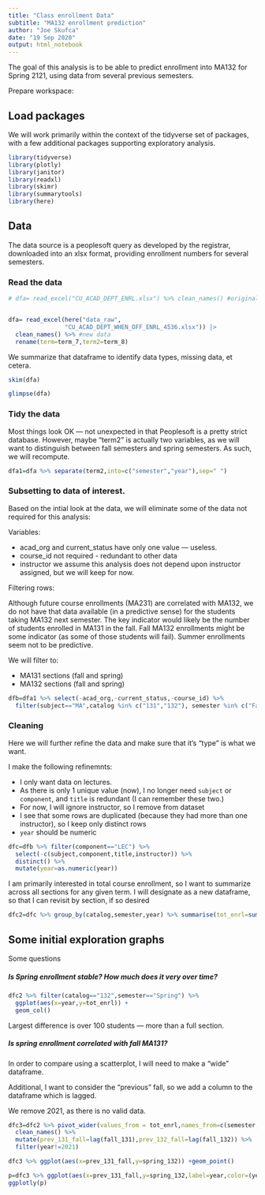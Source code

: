 ```yaml
---
title: "Class enrollment Data"
subtitle: "MA132 enrollment prediction"
author: "Joe Skufca"
date: "19 Sep 2020"
output: html_notebook
---
```


The goal of this analysis is to be able to predict enrollment into MA132 for Spring 2121, using data from several previous semesters.

Prepare workspace:

## Load packages

We will work primarily within the context of the tidyverse set of packages, with a few additional packages supporting exploratory analysis.

```r
library(tidyverse)
library(plotly)
library(janitor)
library(readxl)
library(skimr)
library(summarytools)
library(here)
```

## Data


The data source is a peoplesoft query as developed by the registrar, downloaded into an xlsx format, providing enrollment numbers for several semesters.

### Read the data

```r
# dfa= read_excel("CU_ACAD_DEPT_ENRL.xlsx") %>% clean_names() #original


dfa= read_excel(here("data_raw",
                "CU_ACAD_DEPT_WHEN_OFF_ENRL_4536.xlsx")) |>
  clean_names() %>% #new data
  rename(term=term_7,term2=term_8)


```

We summarize that dataframe to identify data types, missing data, et cetera.

```r
skim(dfa)
```
```r
glimpse(dfa)
```
### Tidy the data

Most things look OK --- not unexpected in that Peoplesoft is a pretty strict database.  However, maybe "term2" is actually two variables, as we will want to distinguish between fall semesters and spring semesters.  As such, we will recompute.

```r
dfa1=dfa %>% separate(term2,into=c("semester","year"),sep=" ")
```

### Subsetting to data of interest.


Based on the intial look at the data, we will eliminate some of the data not required for this analysis:

Variables:

* acad_org and current_status have only one value --- useless.
* course_id  not required  - redundant to other data
* instructor   we assume this analysis does not depend upon instructor assigned, but we will keep for now.

Filtering rows:

Although future course enrollments (MA231) are correlated with MA132, we do not have that data available (in a predictive sense) for the students taking MA132 next semester.  The key indicator would likely be the number of students enrolled in MA131 in the fall.   Fall MA132 enrollments might be some indicator (as some of those students will fail).   Summer enrollments seem not to be predictive.

We will filter to:

* MA131 sections (fall and spring)
* MA132 sections (fall and spring)


```r
dfb=dfa1 %>% select(-acad_org,-current_status,-course_id) %>%  
  filter(subject=="MA",catalog %in% c("131","132"), semester %in% c("Fall","Spring"))
```

### Cleaning

Here we will further refine the data and make sure that it's "type" is what we want.

I make the following refinemnts:

* I only want data on lectures.
* As there is only 1 unique value (now), I no longer need `subject` or `component`, and `title` is redundant (I can remember these two.)
* For now, I will ignore instructor, so I remove from dataset
* I see that some rows are duplicated (because they had more than one instructor), so I keep only distinct rows
* `year` should be numeric

```r
dfc=dfb %>% filter(component=="LEC") %>%
  select(-c(subject,component,title,instructor)) %>%
  distinct() %>%
  mutate(year=as.numeric(year))
```

I am primarily interested in total course enrollment, so I want to summarize across all sections for any given term.  I will designate as a new dataframe, so that I can revisit by section, if so desired

```r
dfc2=dfc %>% group_by(catalog,semester,year) %>% summarise(tot_enrl=sum(tot_enrl))
```

## Some initial exploration graphs

Some questions

##### Is Spring enrollment stable?  How much does it very over time?

```r
dfc2 %>% filter(catalog=="132",semester=="Spring") %>% 
  ggplot(aes(x=year,y=tot_enrl)) +
  geom_col()
```

Largest difference is over 100 students --- more than a full section.

##### Is spring enrollment correlated with fall MA131?

In order to compare using a scatterplot, I will need to make a "wide" dataframe.

Additional, I want to consider the "previous" fall, so we add a column to the dataframe which is lagged.  

We remove 2021, as there is no valid data.

```r
dfc3=dfc2 %>% pivot_wider(values_from = tot_enrl,names_from=c(semester,catalog)) %>% 
  clean_names() %>%
  mutate(prev_131_fall=lag(fall_131),prev_132_fall=lag(fall_132)) %>% 
  filter(year!=2021)
```

```r
dfc3 %>% ggplot(aes(x=prev_131_fall,y=spring_132)) +geom_point()
```

```r
p=dfc3 %>% ggplot(aes(x=prev_131_fall,y=spring_132,label=year,color=(year<=2015))) +geom_point()
ggplotly(p)
```



